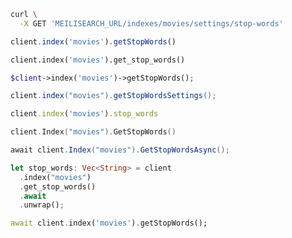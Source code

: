 <CodeGroup>

```bash cURL
curl \
  -X GET 'MEILISEARCH_URL/indexes/movies/settings/stop-words'
```

```javascript JS
client.index('movies').getStopWords()
```

```python Python
client.index('movies').get_stop_words()
```

```php PHP
$client->index('movies')->getStopWords();
```

```java Java
client.index("movies").getStopWordsSettings();
```

```ruby Ruby
client.index('movies').stop_words
```

```go Go
client.Index("movies").GetStopWords()
```

```csharp C#
await client.Index("movies").GetStopWordsAsync();
```

```rust Rust
let stop_words: Vec<String> = client
  .index("movies")
  .get_stop_words()
  .await
  .unwrap();
```

```dart Dart
await client.index('movies').getStopWords();
```
</CodeGroup>